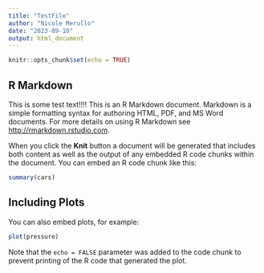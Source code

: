 ```yaml
---
title: "TestFile"
author: "Nicole Merullo"
date: "2023-09-10"
output: html_document
---
```


```r
knitr::opts_chunk$set(echo = TRUE)
```

## R Markdown
This is some test text!!!!
This is an R Markdown document. Markdown is a simple formatting syntax for authoring HTML, PDF, and MS Word documents. For more details on using R Markdown see <http://rmarkdown.rstudio.com>.

When you click the **Knit** button a document will be generated that includes both content as well as the output of any embedded R code chunks within the document. You can embed an R code chunk like this:

```r
summary(cars)
```

## Including Plots

You can also embed plots, for example:

```r
plot(pressure)
```

Note that the `echo = FALSE` parameter was added to the code chunk to prevent printing of the R code that generated the plot.
